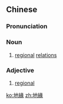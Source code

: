 {{also|地缘}}
==Chinese==
{{zh-forms|s=地缘}}

===Pronunciation===
{{zh-pron
|m=dìyuán
|c=dei6 jyun4
|mn=tē-iân/tōe-iân
|cat=n,a
}}

===Noun===
{{zh-noun}}

# [[regional]] [[relations]]

===Adjective===
{{zh-adj}}

# [[regional]] {{gloss|when used as an attributive}}

[[ko:地緣]]
[[zh:地緣]]